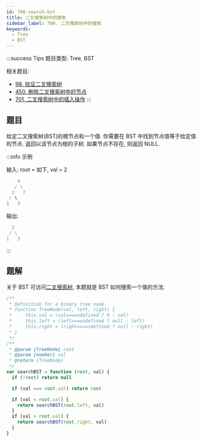 ```yaml
---
id: 700-search-bst
title: 二叉搜索树中的搜索
sidebar_label: 700. 二叉搜索树中的搜索
keywords:
  - Tree
  - BST
---
```


:::success Tips
题目类型: Tree, BST

相关题目:

- [98. 验证二叉搜索树](/leetcode/medium/98-is-valid-bst)
- [450. 删除二叉搜索树中的节点](/leetcode/medium/450-delete-node)
- [701. 二叉搜索树中的插入操作](/leetcode/medium/701-insert-into-bst)
  :::

## 题目

给定二叉搜索树(BST)的根节点和一个值. 你需要在 BST 中找到节点值等于给定值的节点. 返回以该节点为根的子树. 如果节点不存在, 则返回 NULL.

:::info 示例

输入: root = 如下, val = 2

```ts
    4
   / \
  2   7
 / \
1   3
```

输出:

```ts
  2
 / \
1   3
```

:::

## 题解

关于 BST 可访问[二叉搜索树](/data-structure/tree/bst), 本题就是 BST 如何搜索一个值的方法.

```ts
/**
 * Definition for a binary tree node.
 * function TreeNode(val, left, right) {
 *     this.val = (val===undefined ? 0 : val)
 *     this.left = (left===undefined ? null : left)
 *     this.right = (right===undefined ? null : right)
 * }
 */
/**
 * @param {TreeNode} root
 * @param {number} val
 * @return {TreeNode}
 */
var searchBST = function (root, val) {
  if (!root) return null

  if (val === root.val) return root

  if (val < root.val) {
    return searchBST(root.left, val)
  }
  if (val > root.val) {
    return searchBST(root.right, val)
  }
}
```
